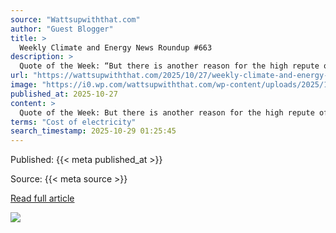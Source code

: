 ```yaml
---
source: "Wattsupwiththat.com"
author: "Guest Blogger"
title: >
  Weekly Climate and Energy News Roundup #663
description: >
  Quote of the Week: “But there is another reason for the high repute of mathematics: it is mathematics that offers the exact natural sciences a certain measure of security which, without mathematics, they could not attain.” — Albert Einstein (1922)
url: "https://wattsupwiththat.com/2025/10/27/weekly-climate-and-energy-news-roundup-663/"
image: "https://i0.wp.com/wattsupwiththat.com/wp-content/uploads/2025/10/charlesrotter_a_beautiful_scenic_of_yosemite_valley_after_a_snow-midjourney.webp?fit=1024%2C512&quality=75&ssl=1"
published_at: 2025-10-27
content: >
  Quote of the Week: But there is another reason for the high repute of mathematics: it is mathematics that offers the exact natural sciences a certain measure of security which, without mathematics, t… [+75125 chars]
terms: "Cost of electricity"
search_timestamp: 2025-10-29 01:25:45
---
```



Published: {{< meta published_at >}}


Source: {{< meta source >}}


[Read full article]({{< meta url >}}){target='_blank'}



![](`r rmarkdown::metadata$image[1]`)
